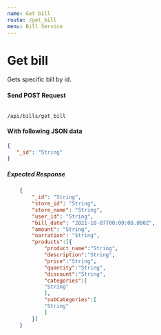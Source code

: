```yaml
---
name: Get bill
route: /get_bill
menu: Bill Service
---
```

# Get bill 
Gets specific bill by id.

#### Send POST Request 
<Code>
/api/bills/get_bill
</Code>

#### With following JSON data
```json
{
   "_id": "String"
}
```

##### Expected Response
```json
    {
        "_id": "String",
        "store_id": "String",
        "store_name": "String",
        "user_id": "String",
        "bill_date": "2021-10-07T00:00:00.000Z",
        "amount": "String",
        "narration": "String",
        "products":[{
            "product_name":"String",
            "description":"String",
            "price":"String",
            "quantity":"String",
            "discount":"String",
            "categories":[
            "String"
            ],
            "subCategories":[
            "String"
            ]
        }]
    }
```

